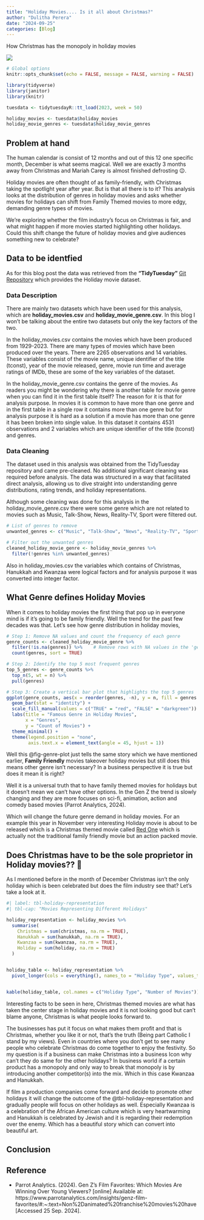 ```yaml
---
title: "Holiday Movies.... Is it all about Christmas?"
author: "Dulitha Perera"
date: "2024-09-25"
categories: [Blog]
---
```


How Christmas has the monopoly in holiday movies

![](christmas.jpeg)

```r
# Global options
knitr::opts_chunk$set(echo = FALSE, message = FALSE, warning = FALSE)

```


```r
library(tidyverse)
library(janitor)
library(knitr)
```


```r
tuesdata <- tidytuesdayR::tt_load(2023, week = 50)

holiday_movies <- tuesdata$holiday_movies
holiday_movie_genres <- tuesdata$holiday_movie_genres
```



## Problem at hand

The human calendar is consist of 12 months and out of this 12 one specific month, December is what seems magical. Well we are exactly 3 months away from Christmas and Mariah Carey is almost finished defrosting &#128521;. 

Holiday movies are often thought of as family-friendly, with Christmas taking the spotlight year after year. But is that all there is to it? This analysis looks at the distribution of genres in holiday movies and asks whether movies for holidays can shift from Family Themed movies to more edgy, demanding genre types of movies. 

We're exploring whether the film industry’s focus on Christmas is fair, and what might happen if more movies started highlighting other holidays. Could this shift change the future of holiday movies and give audiences something new to celebrate?

## Data to be identfied

As for this blog post the data was retrieved from the **"TidyTuesday"** [Git Repository](https://github.com/rfordatascience/tidytuesday/tree/master/data/2023/2023-12-12) which provides the Holiday movie dataset. 

### Data Description

There are mainly two datasets which have been used for this analysis, which are **holiday_movies.csv** and **holiday_movie_genre.csv**. In this blog I won't be talking about the entire two datasets but only the key factors of the two.

In the holiday_movies.csv contains the movies which have been produced from 1929-2023. There are many types of movies which have been produced over the years. There are 2265 observations and 14 variables. These variables consist of the movie name, unique identifier of the title (tconst), year of the movie released, genre, movie run time and average ratings of IMDb, these are some of the key variables of the dataset.

In the holiday_movie_genre.csv contains the genre of the movies. As readers you might be wondering why there is another table for movie genre when you can find it in the first table itself? The reason for it is that for analysis purpose. In movies it is common to have more than one genre and in the first table in a single row it contains more than one genre but for analysis purpose it is hard as a solution if a movie has more than one genre it has been broken into single value. In this dataset it contains 4531 observations and 2 variables which are unique identifier of the title (tconst) and genres. 

### Data Cleaning

The dataset used in this analysis was obtained from the TidyTuesday repository and came pre-cleaned. No additional significant cleaning was required before analysis. The data was structured in a way that facilitated direct analysis, allowing us to dive straight into understanding genre distributions, rating trends, and holiday representations.

Although some cleaning was done for this analysis in the holiday_movie_genre.csv there were some genre which are not related to movies such as Music, Talk-Show, News, Reality-TV, Sport were filtered out. 

```r
# List of genres to remove
unwanted_genres <- c("Music", "Talk-Show", "News", "Reality-TV", "Sport")

# Filter out the unwanted genres
cleaned_holiday_movie_genre <- holiday_movie_genres %>%
  filter(!genres %in% unwanted_genres)
```


Also in holiday_movies.csv the variables which contains of Christmas, Hanukkah and Kwanzaa were logical factors and for analysis purpose it was converted into integer factor.


## What Genre defines Holiday Movies

When it comes to holiday movies the first thing that pop up in everyone mind is if it's going to be family friendly. Well the trend for the past few decades was that. Let's see how genre distribution in holiday movies, 

```r
# Step 1: Remove NA values and count the frequency of each genre
genre_counts <- cleaned_holiday_movie_genre %>%
  filter(!is.na(genres)) %>%    # Remove rows with NA values in the 'genres' column
  count(genres, sort = TRUE)

# Step 2: Identify the top 5 most frequent genres
top_5_genres <- genre_counts %>%
  top_n(5, wt = n) %>%
  pull(genres)

# Step 3: Create a vertical bar plot that highlights the top 5 genres
ggplot(genre_counts, aes(x = reorder(genres, -n), y = n, fill = genres %in% top_5_genres)) +
  geom_bar(stat = "identity") +
  scale_fill_manual(values = c("TRUE" = "red", "FALSE" = "darkgreen")) +  # Highlight top 5 genres
  labs(title = "Famous Genre in Holiday Movies",
       x = "Genres",
       y = "Count of Movies") +
  theme_minimal() +
  theme(legend.position = "none",
        axis.text.x = element_text(angle = 45, hjust = 1))
```

Well this @fig-genre-plot just tells the same story which we have mentioned earlier, **Family Friendly** movies takeover holiday movies but still does this means other genre isn't necessary? In a business perspective it is true but does it mean it is right? 

Well it is a universal truth that to have family themed movies for holidays but it doesn't mean we can't have other options. In the Gen Z the trend is slowly changing and they are more focuses on sci-fi, animation, action and comedy based movies (Parrot Analytics, 2024). 

Which will change the future genre demand in holiday movies. For an example this year in November very interesting Holiday movie is about to be released which is a Christmas themed movie called [Red One](https://www.imdb.com/title/tt14948432/) which is actually not the traditional family friendly movie but an action packed movie.  

## Does Christmas have to be the sole proprietor in Holiday movies?? &#129300;


As I mentioned before in the month of December Christmas isn't the only holiday which is been celebrated but does the film industry see that? Let's take a look at it. 



```r
#| label: tbl-holiday-representation
#| tbl-cap: "Movies Representing Different Holidays"

holiday_representation <- holiday_movies %>%
  summarise(
    Christmas = sum(christmas, na.rm = TRUE),   
    Hanukkah = sum(hanukkah, na.rm = TRUE),     
    Kwanzaa = sum(kwanzaa, na.rm = TRUE),       
    Holiday = sum(holiday, na.rm = TRUE)        
  )


holiday_table <- holiday_representation %>%
  pivot_longer(cols = everything(), names_to = "Holiday Type", values_to = "Count")


kable(holiday_table, col.names = c("Holiday Type", "Number of Movies"))

```

Interesting facts to be seen in here, Christmas themed movies are what has taken the center stage in holiday movies and it is not looking good but can't blame anyone, Christmas is what people looks forward to.

The businesses has put it focus on what makes them profit and that is Christmas, whether you like it or not, that's the truth (Being part Catholic I stand by my views). Even in countries where you don't get to see many people who celebrate Christmas do come together to enjoy the festivity. So my question is if a business can make Christmas into a business Icon why can't they do same for the other holidays? In business world if a certain product has a monopoly and only way to break that monopoly is by introducing another competitor(s) into the mix. Which in this case Kwanzaa and Hanukkah.   

If film a production companies come forward and decide to promote other holidays it will change the outcome of the @tbl-holiday-representation and gradually people will focus on other holidays as well. Especially Kwanzaa is a celebration of the African American culture which is very heartwarming and Hanukkah is celebrated by Jewish and it is regarding their redemption over the enemy. Which has a beautiful story which can convert into beautiful art. 


## Conclusion



## Reference

- Parrot Analytics. (2024). Gen Z’s Film Favorites: Which Movies Are Winning Over Young Viewers? [online] Available at: https://www.parrotanalytics.com/insights/genz-film-favorites/#:~:text=Non%2Danimated%20franchise%20movies%20have [Accessed 25 Sep. 2024].

